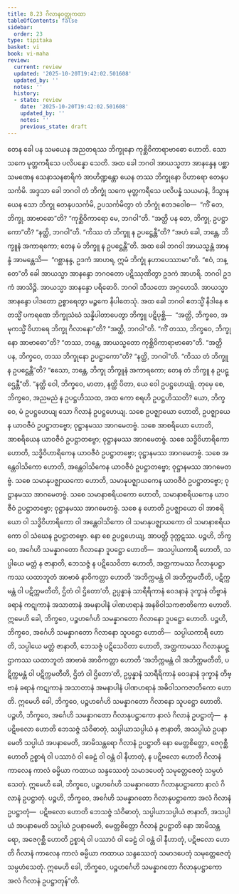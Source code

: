```yaml
---
title: 8.23 ဂိလာနဝတ္ထုကထာ
tableOfContents: false
sidebar:
  order: 23
type: tipitaka
basket: vi
book: vi-maha
review:
  current: review
  updated: '2025-10-20T19:42:02.501608'
  updated_by: ''
  notes: ''
  history:
  - state: review
    date: '2025-10-20T19:42:02.501608'
    updated_by: ''
    notes: ''
    previous_state: draft
---
```



<DynamicBreadcrumb />


<ReviewStatus review={frontmatter.review} showDetails={true} />

<HypothesisAnnotation frontmatter={frontmatter} />

<Division number="365" book="vi-maha" e="ch" v="3" p="417">

<Paragraph number="1700" book="vi-maha">
တေန ခေါ ပန သမယေန အညတရဿ ဘိက္ခုနော ကုစ္ဆိဝိကာရာဗာဓော ဟောတိ. သော သကေ မုတ္တကရီသေ ပလိပန္နော သေတိ. အထ ခေါ ဘဂဝါ အာယသ္မတာ အာနန္ဒေန ပစ္ဆာသမဏေန သေနာသနစာရိကံ အာဟိဏ္ဍန္တော ယေန တဿ ဘိက္ခုနော ဝိဟာရော တေနုပသင်္ကမိ. အဒ္ဒသာ ခေါ ဘဂဝါ တံ ဘိက္ခုံ သကေ မုတ္တကရီသေ ပလိပန္နံ သယမာနံ, ဒိသွာန ယေန သော ဘိက္ခု တေနုပသင်္ကမိ, ဥပသင်္ကမိတွာ တံ ဘိက္ခုံ ဧတဒဝေါစ—  “ကိံ တေ, ဘိက္ခု, အာဗာဓော”တိ? “ကုစ္ဆိဝိကာရော မေ, ဘဂဝါ”တိ. “အတ္ထိ ပန တေ, ဘိက္ခု, ဥပဋ္ဌာကော”တိ? “နတ္ထိ, ဘဂဝါ”တိ. “ကိဿ တံ ဘိက္ခူ န ဥပဋ္ဌေန္တီ”တိ? “အဟံ ခေါ, ဘန္တေ, ဘိက္ခူနံ အကာရကော; တေန မံ ဘိက္ခူ န ဥပဋ္ဌေန္တီ”တိ. အထ ခေါ ဘဂဝါ အာယသ္မန္တံ အာနန္ဒံ အာမန္တေသိ—  “ဂစ္ဆာနန္ဒ, ဥဒကံ အာဟရ, ဣမံ ဘိက္ခုံ နဟာပေဿာမာ”တိ. “ဧဝံ, ဘန္တေ”တိ ခေါ အာယသ္မာ အာနန္ဒော ဘဂဝတော ပဋိဿုဏိတွာ ဥဒကံ အာဟရိ. ဘဂဝါ ဥဒကံ အာသိဉ္စိ. အာယသ္မာ အာနန္ဒော ပရိဓောဝိ. ဘဂဝါ သီသတော အဂ္ဂဟေသိ. အာယသ္မာ အာနန္ဒော ပါဒတော ဥစ္စာရေတွာ မဉ္စကေ နိပါတေသုံ.
</Paragraph>

<Paragraph number="1701" book="vi-maha">
အထ ခေါ ဘဂဝါ ဧတသ္မိံ နိဒါနေ ဧတသ္မိံ ပကရဏေ ဘိက္ခုသံဃံ သန္နိပါတာပေတွာ ဘိက္ခူ ပဋိပုစ္ဆိ—  “အတ္ထိ, ဘိက္ခဝေ, အမုကသ္မိံ ဝိဟာရေ ဘိက္ခု ဂိလာနော”တိ? “အတ္ထိ, ဘဂဝါ”တိ. “ကိံ တဿ, ဘိက္ခဝေ, ဘိက္ခုနော အာဗာဓော”တိ? “တဿ, ဘန္တေ, အာယသ္မတော ကုစ္ဆိဝိကာရာဗာဓော”တိ. “အတ္ထိ ပန, ဘိက္ခဝေ, တဿ ဘိက္ခုနော ဥပဋ္ဌာကော”တိ? “နတ္ထိ, ဘဂဝါ”တိ. “ကိဿ တံ ဘိက္ခူ န ဥပဋ္ဌေန္တီ”တိ? “ဧသော, ဘန္တေ, ဘိက္ခု ဘိက္ခူနံ အကာရကော; တေန တံ ဘိက္ခူ န ဥပဋ္ဌေန္တီ”တိ.
</Paragraph>

<Paragraph number="1702" book="vi-maha">
“နတ္ထိ ဝေါ, ဘိက္ခဝေ, မာတာ, နတ္ထိ ပိတာ, ယေ ဝေါ ဥပဋ္ဌဟေယျုံ. တုမှေ စေ, ဘိက္ခဝေ, အညမညံ န ဥပဋ္ဌဟိဿထ, အထ ကော စရဟိ ဥပဋ္ဌဟိဿတိ? ယော, ဘိက္ခဝေ, မံ ဥပဋ္ဌဟေယျ သော ဂိလာနံ ဥပဋ္ဌဟေယျ. သစေ ဥပဇ္ဈာယော ဟောတိ, ဥပဇ္ဈာယေန ယာဝဇီဝံ ဥပဋ္ဌာတဗ္ဗော; ဝုဋ္ဌာနမဿ အာဂမေတဗ္ဗံ. သစေ အာစရိယော ဟောတိ, အာစရိယေန ယာဝဇီဝံ ဥပဋ္ဌာတဗ္ဗော; ဝုဋ္ဌာနမဿ အာဂမေတဗ္ဗံ. သစေ သဒ္ဓိဝိဟာရိကော ဟောတိ, သဒ္ဓိဝိဟာရိကေန ယာဝဇီဝံ ဥပဋ္ဌာတဗ္ဗော; ဝုဋ္ဌာနမဿ အာဂမေတဗ္ဗံ. သစေ အန္တေဝါသိကော ဟောတိ, အန္တေဝါသိကေန ယာဝဇီဝံ ဥပဋ္ဌာတဗ္ဗော; ဝုဋ္ဌာနမဿ အာဂမေတဗ္ဗံ. သစေ သမာနုပဇ္ဈာယကော ဟောတိ, သမာနုပဇ္ဈာယကေန ယာဝဇီဝံ ဥပဋ္ဌာတဗ္ဗော; ဝုဋ္ဌာနမဿ အာဂမေတဗ္ဗံ. သစေ သမာနာစရိယကော ဟောတိ, သမာနာစရိယကေန ယာဝဇီဝံ ဥပဋ္ဌာတဗ္ဗော; ဝုဋ္ဌာနမဿ အာဂမေတဗ္ဗံ. သစေ န ဟောတိ ဥပဇ္ဈာယော ဝါ အာစရိယော ဝါ သဒ္ဓိဝိဟာရိကော ဝါ အန္တေဝါသိကော ဝါ သမာနုပဇ္ဈာယကော ဝါ သမာနာစရိယကော ဝါ သံဃေန ဥပဋ္ဌာတဗ္ဗော. နော စေ ဥပဋ္ဌဟေယျ, အာပတ္တိ ဒုက္ကဋဿ.
</Paragraph>

</Division>
<Division number="366" book="vi-maha" e="ch" v="3" p="418">

<Paragraph number="1703" book="vi-maha">
ပဉ္စဟိ, ဘိက္ခဝေ, အင်္ဂေဟိ သမန္နာဂတော ဂိလာနော ဒူပဋ္ဌော ဟောတိ—  အသပ္ပါယကာရီ ဟောတိ, သပ္ပါယေ မတ္တံ န ဇာနာတိ, ဘေသဇ္ဇံ န ပဋိသေဝိတာ ဟောတိ, အတ္ထကာမဿ ဂိလာနုပဋ္ဌာကဿ ယထာဘူတံ အာဗာဓံ နာဝိကတ္တာ ဟောတိ ‘အဘိက္ကမန္တံ ဝါ အဘိက္ကမတီတိ, ပဋိက္ကမန္တံ ဝါ ပဋိက္ကမတီတိ, ဌိတံ ဝါ ဌိတော’တိ, ဥပ္ပန္နာနံ သာရီရိကာနံ ဝေဒနာနံ ဒုက္ခာနံ တိဗ္ဗာနံ ခရာနံ ကဋုကာနံ အသာတာနံ အမနာပါနံ ပါဏဟရာနံ အနဓိဝါသကဇာတိကော ဟောတိ. ဣမေဟိ ခေါ, ဘိက္ခဝေ, ပဉ္စဟင်္ဂေဟိ သမန္နာဂတော ဂိလာနော ဒူပဋ္ဌော ဟောတိ.
</Paragraph>

<Paragraph number="1704" book="vi-maha">
ပဉ္စဟိ, ဘိက္ခဝေ, အင်္ဂေဟိ သမန္နာဂတော ဂိလာနော သူပဋ္ဌော ဟောတိ—  သပ္ပါယကာရီ ဟောတိ, သပ္ပါယေ မတ္တံ ဇာနာတိ, ဘေသဇ္ဇံ ပဋိသေဝိတာ ဟောတိ, အတ္ထကာမဿ ဂိလာနုပဋ္ဌာကဿ ယထာဘူတံ အာဗာဓံ အာဝိကတ္တာ ဟောတိ ‘အဘိက္ကမန္တံ ဝါ အဘိက္ကမတီတိ, ပဋိက္ကမန္တံ ဝါ ပဋိက္ကမတီတိ, ဌိတံ ဝါ ဌိတော’တိ, ဥပ္ပန္နာနံ သာရီရိကာနံ ဝေဒနာနံ ဒုက္ခာနံ တိဗ္ဗာနံ ခရာနံ ကဋုကာနံ အသာတာနံ အမနာပါနံ ပါဏဟရာနံ အဓိဝါသကဇာတိကော ဟောတိ. ဣမေဟိ ခေါ, ဘိက္ခဝေ, ပဉ္စဟင်္ဂေဟိ သမန္နာဂတော ဂိလာနော သူပဋ္ဌော ဟောတိ.
</Paragraph>

<Paragraph number="1705" book="vi-maha">
ပဉ္စဟိ, ဘိက္ခဝေ, အင်္ဂေဟိ သမန္နာဂတော ဂိလာနုပဋ္ဌာကော နာလံ ဂိလာနံ ဥပဋ္ဌာတုံ—  န ပဋိဗလော ဟောတိ ဘေသဇ္ဇံ သံဝိဓာတုံ, သပ္ပါယာသပ္ပါယံ န ဇာနာတိ, အသပ္ပါယံ ဥပနာမေတိ သပ္ပါယံ အပနာမေတိ, အာမိသန္တရော ဂိလာနံ ဥပဋ္ဌာတိ နော မေတ္တစိတ္တော, ဇေဂုစ္ဆီ ဟောတိ ဥစ္စာရံ ဝါ ပဿာဝံ ဝါ ခေဠံ ဝါ ဝန္တံ ဝါ နီဟာတုံ, န ပဋိဗလော ဟောတိ ဂိလာနံ ကာလေန ကာလံ ဓမ္မိယာ ကထာယ သန္ဒဿေတုံ သမာဒပေတုံ သမုတ္တေဇေတုံ သမ္ပဟံသေတုံ. ဣမေဟိ ခေါ, ဘိက္ခဝေ, ပဉ္စဟင်္ဂေဟိ သမန္နာဂတော ဂိလာနုပဋ္ဌာကော နာလံ ဂိလာနံ ဥပဋ္ဌာတုံ.
</Paragraph>

<Paragraph number="1706" book="vi-maha">
ပဉ္စဟိ, ဘိက္ခဝေ, အင်္ဂေဟိ သမန္နာဂတော ဂိလာနုပဋ္ဌာကော အလံ ဂိလာနံ ဥပဋ္ဌာတုံ—  ပဋိဗလော ဟောတိ ဘေသဇ္ဇံ သံဝိဓာတုံ, သပ္ပါယာသပ္ပါယံ ဇာနာတိ, အသပ္ပါယံ အပနာမေတိ သပ္ပါယံ ဥပနာမေတိ, မေတ္တစိတ္တော ဂိလာနံ ဥပဋ္ဌာတိ နော အာမိသန္တရော, အဇေဂုစ္ဆီ ဟောတိ ဥစ္စာရံ ဝါ ပဿာဝံ ဝါ ခေဠံ ဝါ ဝန္တံ ဝါ နီဟာတုံ, ပဋိဗလော ဟောတိ ဂိလာနံ ကာလေန ကာလံ ဓမ္မိယာ ကထာယ သန္ဒဿေတုံ သမာဒပေတုံ သမုတ္တေဇေတုံ သမ္ပဟံသေတုံ. ဣမေဟိ ခေါ, ဘိက္ခဝေ, ပဉ္စဟင်္ဂေဟိ သမန္နာဂတော ဂိလာနုပဋ္ဌာကော အလံ ဂိလာနံ ဥပဋ္ဌာတုန်”တိ.
</Paragraph>
</Division>